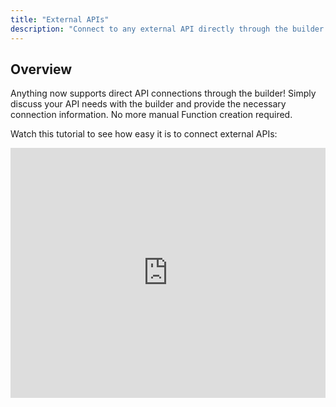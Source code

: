 ```yaml
---
title: "External APIs"
description: "Connect to any external API directly through the builder with simple conversation"
---
```


## Overview

Anything now supports direct API connections through the builder! Simply discuss your API needs with the builder and provide the necessary connection information. No more manual Function creation required.

Watch this tutorial to see how easy it is to connect external APIs:

<Frame caption="External API Integration Demo">
  <iframe
    width="100%"
    height="400"
    src="https://www.loom.com/embed/7bb0b0ada1664992a0941176c0cf2d2c?sid=beca7229-ca3e-4a97-a944-55b915e6fc54"
    title="External API Integration Demo"
    frameBorder="0"
    allow="accelerometer; autoplay; clipboard-write; encrypted-media; gyroscope; picture-in-picture; fullscreen"
    allowFullScreen
    webkitallowfullscreen="true"
    mozallowfullscreen="true"
  />
</Frame>

## How It Works

<CardGroup cols={2}>
  <Card title="Discuss Your Needs" icon="message">
    Tell the builder what API you want to connect to
  </Card>
  <Card title="Provide API Info" icon="key">
    Share API documentation or connection details
  </Card>
  <Card title="Add Credentials" icon="shield">
    Store API keys securely in project settings
  </Card>
  <Card title="Build & Test" icon="play">
    The builder handles the integration automatically
  </Card>
</CardGroup>

## Step-by-Step Guide

<Tip>
  Consider using [Discussion Mode](/essentials#discussion-mode) to plan your API integration before implementing it. This mode helps you explore options and get recommendations without making immediate changes to your code.
</Tip>

<Steps>
  <Step title="Start the Conversation">
    Switch the builder into [Discussion mode](/essentials#discussion-mode) and begin by telling it about your API needs:
    
    ```
    "I want to connect to a pet facts API to display random facts"
    "I need to integrate with the Google Maps API for location services"
    "Connect my app to the SendGrid API for email notifications"
    ```
    
    **Alternative approach:** If you already know the API you want, you can link the builder to it and ask for the perfect prompt:
    
    ```
    "I want to use the Spotify API. Here's the documentation: https://developer.spotify.com/documentation/web-api
    
    Can you create the perfect prompt for me to integrate this into my music app?"
    ```
  </Step>

  <Step title="The builder will respond with the ideal prompt for you to use">
    <Frame>
      ![Builder response with API connection information](/images/prompt2.png)
    </Frame>
  </Step>

  <Step title="Change out of discussion mode to execute">
    Using the prompt generated during step 2, paste that into the builder chat with Thinking Mode enabled and submit.
    
    The builder will work to integrate the API per your instructions.
    
    <Frame>
      ![Using the generated prompt in Thinking Mode](/images/prompt3.png)
    </Frame>
  </Step>

  <Step title="Add API Credentials">
    If prompted, store your API credentials securely:
    
    1. Go to **Project Settings** > **Saved Secrets**
    2. Click **"+ Add a new secret"**
    3. Name it clearly (e.g., "PAYMENT_API_KEY")
    4. Enter your API key or token
    
    <Note>
      Not all APIs require authentication keys. Some public APIs can be accessed without credentials.
    </Note>
    
    <Warning>
      Always use Saved Secrets to store sensitive credentials. Never hardcode API keys in your prompts.
    </Warning>
  </Step>

  <Step title="Test and Refine">
    Test your API integration:
    
    - Use **[Preview Mode](/builder/controls#demo-code-and-preview)** to test the full user experience
    - Check that API calls work correctly
    - Verify error handling and edge cases
    
    If something isn't working, simply tell the builder what's wrong and it will fix it.
  </Step>
</Steps>

## Common API Integration Examples

### Email Services (SendGrid, Mailgun)
```
"Connect to SendGrid to send welcome emails when users sign up, 
and order confirmation emails when they make a purchase."
```

### Maps and Location (Google Maps, Mapbox)
```
"Add Google Maps to show nearby restaurants. Users should be 
able to see their location and get directions to restaurants."
```

### Social Media APIs (Twitter, Instagram)
```
"Connect to Twitter API to display recent tweets on my homepage 
and allow users to share content to their Twitter accounts."
```

### Weather and Data APIs
```
"Add weather information to my app using the OpenWeatherMap API. 
Show current weather and 5-day forecast for the user's location."
```

## Best Practices

### Security
- **Always use Saved Secrets** for API keys and tokens
- **Never share credentials** in chat or code
- **Use environment variables** for different environments (dev/prod)

### Error Handling
- Let the builder know how you want to handle API failures
- Specify user-friendly error messages
- Plan for rate limiting and timeouts

### Performance
- Consider caching for frequently accessed data
- Use pagination for large datasets
- Implement proper loading states

## Troubleshooting

### API Connection Issues
If your API integration isn't working:

1. **Check credentials**: Verify API keys are correct and active
2. **Review API limits**: Ensure you haven't exceeded rate limits
3. **Check documentation**: Make sure you're using the correct endpoints
4. **Ask the builder**: Describe the error and let the builder help fix it

### Common Error Messages
- **"Invalid API key"**: Check your credentials in Saved Secrets
- **"Rate limit exceeded"**: Implement proper rate limiting or upgrade your API plan
- **"Endpoint not found"**: Verify the API endpoint URL and method

